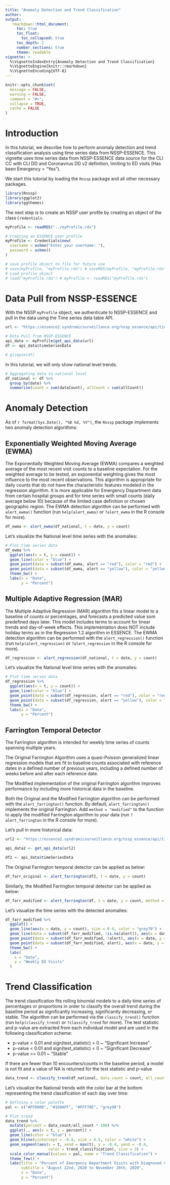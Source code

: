 ---
title: "Anomaly Detection and Trend Classification"
author:
output:
   rmarkdown::html_document:
     toc: true
     toc_float:
       toc_collapsed: true
     toc_depth: 2
     number_sections: true
     theme: readable
vignette: >
  %\VignetteIndexEntry{Anomaly Detection and Trend Classification}
  %\VignetteEngine{knitr::rmarkdown}
  %\VignetteEncoding{UTF-8}
---

```{r, include = FALSE}
knitr::opts_chunk$set(
  message = FALSE,
  warning = FALSE,
  comment = "#>",
  collapse = TRUE,
  cache = FALSE
)
```

# Introduction {-}
In this tutorial, we describe how to perform anomaly detection and trend classification analysis using time series data from NSSP-ESSENCE. This vignette uses time series data from NSSP-ESSENCE data source for the CLI CC with CLI DD and Coronavirus DD v2 definition, limiting to ED visits (Has been Emergency = "Yes").

We start this tutorial by loading the `Rnssp` package and all other necessary packages.

```{r setup}
library(Rnssp)
library(ggplot2)
library(ggthemes)
```

The next step is to create an NSSP user profile by creating an object of the class `Credentials`. 

```{r load, echo=FALSE, eval=TRUE}
myProfile <- readRDS("../myProfile.rds")
```


```{r create_profile, eval=FALSE}
# Creating an ESSENCE user profile
myProfile <- Credentials$new(
  username = askme("Enter your username: "), 
  password = askme()
)

# save profile object to file for future use
# save(myProfile, "myProfile.rda") # saveRDS(myProfile, "myProfile.rds")
# Load profile object
# load("myProfile.rda") # myProfile <- readRDS("myProfile.rds")
```

# Data Pull from NSSP-ESSENCE
With the NSSP `myProfile` object, we authenticate to NSSP-ESSENCE and pull in the data using the Time series data table API.
```{r data_pull, collapse=TRUE}
url <- "https://essence2.syndromicsurveillance.org/nssp_essence/api/timeSeries?endDate=20Nov20&ccddCategory=cli%20cc%20with%20cli%20dd%20and%20coronavirus%20dd%20v2&percentParam=ccddCategory&geographySystem=hospitaldhhsregion&datasource=va_hospdreg&detector=nodetectordetector&startDate=22Aug20&timeResolution=daily&hasBeenE=1&medicalGroupingSystem=essencesyndromes&userId=2362&aqtTarget=TimeSeries&stratVal=&multiStratVal=geography&graphOnly=true&numSeries=0&graphOptions=multipleSmall&seriesPerYear=false&nonZeroComposite=false&removeZeroSeries=true&startMonth=January&stratVal=&multiStratVal=geography&graphOnly=true&numSeries=0&graphOptions=multipleSmall&seriesPerYear=false&startMonth=January&nonZeroComposite=false"

# Data Pull from NSSP-ESSENCE
api_data <- myProfile$get_api_data(url)
df <- api_data$timeSeriesData

# glimpse(df)

```

In this tutorial, we will only show national level trends.
```{r national}
# Aggregating data to national level
df_national <- df %>% 
  group_by(date) %>% 
  summarise(count = sum(dataCount), allCount = sum(allCount))
```

# Anomaly Detection
As of `r format(Sys.Date(), "%B %d, %Y")`, the `Rnssp` package implements two anomaly detection algorithms:

## Exponentially Weighted Moving Average (EWMA)
The Exponentially Weighted Moving Average (EWMA) compares a weighted average of the most recent visit counts to a baseline expectation. For the weighted average to be tested, an exponential weighting gives the most influence to the most recent observations. This algorithm is appropriate for daily counts that do not have the characteristic features modeled in the regression algorithm. It is more applicable for Emergency Department data from certain hospital groups and for time series with small counts (daily average below 10) because of the limited case definition or chosen geographic region. The EWMA detection algorithm can be performed with `alert_ewma()` function (run `help(alert_ewma)` or `?alert_ewma` in the R console for more).

```{r alert_ewma}
df_ewma <- alert_ewma(df_national, t = date, y = count)
```

Let's visualize the National level time series with the anomalies:

```{r alert_ewma_viz}
# Plot time series data
df_ewma %>%
  ggplot(aes(x = t, y = count)) +
  geom_line(color = "blue") +
  geom_point(data = subset(df_ewma, alert == "red"), color = "red") +
  geom_point(data = subset(df_ewma, alert == "yellow"), color = "yellow") +
  theme_bw() +
  labs(x = "Date",
       y = "Percent")
```


## Multiple Adaptive Regression (MAR)
The Multiple Adaptive Regression (MAR) algorithm fits a linear model to a baseline of counts or percentages, and forecasts a predicted value som predefined days later. This model includes terms to account for linear trends and day-of-week effects. This implementation does NOT include holiday terms as in the Regression 1.2 algorithm in ESSENCE. The EWMA detection algorithm can be performed with the `alert_regression()` function (run `help(alert_regression)` or `?alert_regression` in the R console for more).


```{r alert_regression}
df_regression <- alert_regression(df_national, t = date, y = count)
```

Let's visualize the National level time series with the anomalies:

```{r alert_regression_viz}
# Plot time series data
df_regression %>%
  ggplot(aes(x = t, y = count)) +
  geom_line(color = "blue") +
  geom_point(data = subset(df_regression, alert == "red"), color = "red") +
  geom_point(data = subset(df_regression, alert == "yellow"), color = "yellow") +
  theme_bw() +
  labs(x = "Date",
       y = "Percent")
```

## Farrington Temporal Detector
The Farrington algorithm is intended for weekly time series of counts spanning multiple years. 

The Original Farrington Algorithm uses a quasi-Poisson generalized linear regression models that are fit to baseline counts associated with reference dates in a defined number of previous years, including a defined number of weeks before and after each reference date. 

The Modified implementation of the original Farrington algorithm improves performance by including more historical data in the baseline. 

Both the Original and the Modified Farrington algorithm can be performed with the `alert_farrington()` function. By default, `alert_farrington()` implements the original Farrington. Add `method = "modified"` to the function to apply the modified Farrington algorithm to your data (run `?alert_farrington` in the R console for more).

Let's pull in more historical data:

```{r alert_farrington_data}
url2 <- "https://essence2.syndromicsurveillance.org/nssp_essence/api/timeSeries?endDate=20Nov20&percentParam=ccddCategory&datasource=va_hosp&startDate=22Aug20&medicalGroupingSystem=essencesyndromes&userId=2362&aqtTarget=TimeSeries&ccddCategory=cli%20cc%20with%20cli%20dd%20and%20coronavirus%20dd%20v2&geographySystem=hospitalstate&detector=probregv2&timeResolution=daily&hasBeenE=1&stratVal=&multiStratVal=geography&graphOnly=true&numSeries=0&graphOptions=multipleSmall&seriesPerYear=false&nonZeroComposite=false&removeZeroSeries=true&sigDigits=true&startMonth=January&stratVal=&multiStratVal=geography&graphOnly=true&numSeries=0&graphOptions=multipleSmall&seriesPerYear=false&startMonth=January&nonZeroComposite=false"

api_data2 <- get_api_data(url2)

df2 <- api_data$timeSeriesData
```

The Original Farrington temporal detector can be applied as below:

```{r alert_farrington_original}
df_farr_original <- alert_farrington(df2, t = date, y = count)
```

Similarly, the Modified Farrington temporal detector can be applied as below:

```{r alert_farrington_modified}
df_farr_modified <- alert_farrington(df, t = date, y = count, method = "modified")
```

Let's visualize the time series with the detected anomalies:

```{r alert_farrington_modified_viz}
df_farr_modified %>%
  ggplot() +
  geom_line(aes(x = date, y = count), size = 0.4, color = "grey70") +
  geom_line(data = subset(df_farr_modified, !is.na(alert)), aes(x = date, y = count), size = 0.4, color = "navy") +
  geom_point(data = subset(df_farr_modified, !alert), aes(x = date, y = count), size = 1.5, color = "navy") +
  geom_point(data = subset(df_farr_modified, alert), aes(x = date, y = count), color = "red", size = 1.5) +
  theme_bw() +
  labs(
    x = "Date",
    y = "Weekly ED Visits"
  )
```

# Trend Classification
The trend classification fits rolling binomial models to a daily time series of percentages or proportions in order to classify the overall trend during the baseline period as significantly increasing, significantly decreasing, or stable. The algorithm can be performed via the `classify_trend()` function (run `help(classify_trend)` or `?classify_trend` for more). The test statistic and p-value are extracted from each individual model and are used in the following classification scheme:

- p-value < 0.01 and sign(test_statistic) > 0 ~ "Significant Increase" 
- p-value < 0.01 and sign(test_statistic) < 0 ~ "Significant Decrease" 
- p-value >= 0.01 ~ "Stable" 

If there are fewer than 10 encounters/counts in the baseline period, a model is not fit and a value of NA is returned for the test statistic and p-value

```{r classify_trend}
data_trend <- classify_trend(df_national, data_count = count, all_count = allCount)
```

Let's visualize the National trends with the color bar at the bottom representing the trend classification of each day over time:

```{r classify_trend_viz}
# Defining a color palette
pal <- c("#FF0000", "#1D8AFF", "#FFF70E", "grey90")

# Plot trend
data_trend %>%
  mutate(percent = data_count/all_count * 100) %>%
  ggplot(., aes(x = t, y = percent)) +
  geom_line(color = "blue") +
  geom_hline(yintercept = -0.4, size = 4.5, color = "white") +
  geom_segment(aes(x = t, xend = max(t), y = -0.4, yend = -0.4, 
                   color = trend_classification), size = 3) +
  scale_color_manual(values = pal, name = "Trend Classification") +
  theme_few() +
  labs(title = "Percent of Emergency Department Visits with Diagnosed COVID-19",
       subtitle = "August 22nd, 2020 to November 20th, 2020",
       x = "Date",
       y = "Percent")
```

